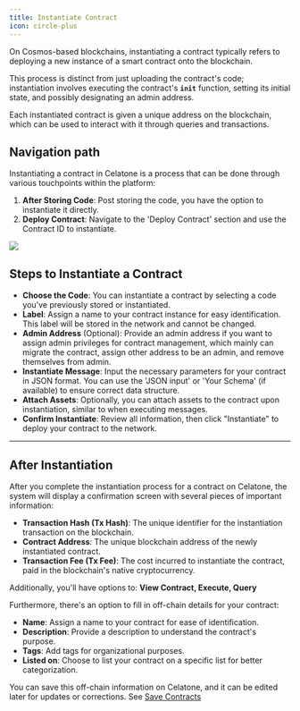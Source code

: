 ```yaml
---
title: Instantiate Contract
icon: circle-plus
---
```


On Cosmos-based blockchains, instantiating a contract typically refers to deploying a new instance of a smart contract onto the blockchain.

This process is distinct from just uploading the contract's code; instantiation involves executing the contract's **`init`** function, setting its initial state, and possibly designating an admin address.

Each instantiated contract is given a unique address on the blockchain, which can be used to interact with it through queries and transactions.

## Navigation path

Instantiating a contract in Celatone is a process that can be done through various touchpoints within the platform:

1. **After Storing Code**: Post storing the code, you have the option to instantiate it directly.
1. **Deploy Contract**: Navigate to the 'Deploy Contract' section and use the Contract ID to instantiate.

<Frame>
    <img src="/images/user-docs/pages/instantiate-from-code.jpg" />
</Frame>

## Steps to Instantiate a Contract

- **Choose the Code**: You can instantiate a contract by selecting a code you've previously stored or instantiated.
- **Label**: Assign a name to your contract instance for easy identification. This label will be stored in the network and cannot be changed.
- **Admin Address** (Optional): Provide an admin address if you want to assign admin privileges for contract management, which mainly can migrate the contract, assign other address to be an admin, and remove themselves from admin.
- **Instantiate Message**: Input the necessary parameters for your contract in JSON format. You can use the 'JSON input' or 'Your Schema' (if available) to ensure correct data structure.
- **Attach Assets**: Optionally, you can attach assets to the contract upon instantiation, similar to when executing messages.
- **Confirm Instantiate**: Review all information, then click "Instantiate" to deploy your contract to the network.

---

## After Instantiation

After you complete the instantiation process for a contract on Celatone, the system will display a confirmation screen with several pieces of important information:

- **Transaction Hash (Tx Hash)**: The unique identifier for the instantiation transaction on the blockchain.
- **Contract Address**: The unique blockchain address of the newly instantiated contract.
- **Transaction Fee (Tx Fee)**: The cost incurred to instantiate the contract, paid in the blockchain's native cryptocurrency.

Additionally, you'll have options to: **View Contract, Execute, Query**

Furthermore, there's an option to fill in off-chain details for your contract:

- **Name**: Assign a name to your contract for ease of identification.
- **Description**: Provide a description to understand the contract's purpose.
- **Tags**: Add tags for organizational purposes.
- **Listed on**: Choose to list your contract on a specific list for better categorization.

You can save this off-chain information on Celatone, and it can be edited later for updates or corrections. See [Save Contracts](https://docs.alleslabs.com/user/cosmwasm/contract/organize#saving-contract-for-later-use)
